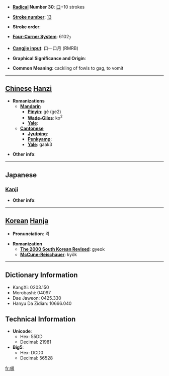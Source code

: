 * '''[[Wiktionary:Chinese radical index| Radical]] Number 30''': [[Wiktionary:Chinese radical index 口|口]]+10 strokes

* '''[[Wiktionary:Chinese total strokes index|Stroke number]]''': [[Wiktionary:Chinese total strokes index 13|13]]

* '''Stroke order''': 

* '''[[Wiktionary:Chinese four corner index|Four-Corner System]]''': 6102<sub>7</sub>

* '''[[Wiktionary:Chinese Cangjie index|Cangjie input]]''': 口一口月 (RMRB)

* '''Graphical Significance and Origin''': 

* '''Common Meaning''': cackling of fowls to gag, to vomit

----

== [[Chinese]] [[Hanzi]] ==

* '''Romanizations'''
** '''[[Mandarin]]'''
*** '''[[Pinyin]]''': gé (ge2)
*** '''[[Wade-Giles]]''': ko<sup>2</sup>
*** '''[[Yale]]''': 
** '''[[Cantonese]]'''
*** '''[[Jyutping]]''':
*** '''[[Penkyamp]]''': 
*** '''[[Yale]]''': gaak3

* '''Other info''': 

----

==Japanese==
===[[Kanji]]===
{{kanji|on readings=[[かく]] (kaku), [[きゃく]] (kyaku)|kun readings=[[しゃくり]] (shakuri)}}

* '''Other info''':  

----

== [[Korean]] [[Hanja]] ==

* '''Pronunciation''': 격

* '''Romanization'''
** '''[[The 2000 South Korean Revised Romanization|The 2000 South Korean Revised]]''': gyeok
** '''[[McCune-Reischauer]]''': kyŏk

----

== Dictionary Information ==

* KangXi: 0203.150
* Morobashi: 04097
* Dae Jaweon: 0425.330
* Hanyu Da Zidian: 10666.040

== Technical Information ==

* '''Unicode''':
** Hex: 55DD
** Decimal: 21981
* '''Big5''':
** Hex: DCD0
** Decimal: 56528

[[fr:嗝]]